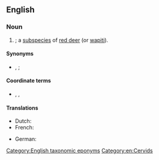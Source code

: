 ==English==
{{wikipedia|red deer}}
{{wikispecies|Cervus elaphus}}
{{wikispecies|Cervus canadensis}}

===Noun===
{{en-noun|head=[[Nelson]]'s [[elk]]|Nelson's elk}}

# {{taxlink|Cervus elaphus nelsoni|subspecies|noshow=1}}; a [[subspecies]] of [[red deer]] (or [[wapiti]]).

====Synonyms====
* {{sense|Cervus elaphus nelsoni}} {{l|en|Rocky Mountain elk}}, {{l|en|Yellowstone elk}}; {{taxlink|Cervus canadensis nelsoni|subspecies|noshow=1}}

====Coordinate terms====
* {{sense|Cervus elaphus nelsoni}} {{l|en|Roosevelt elk}}, {{l|en|tule elk}}, {{l|en|Manitoban elk}}

====Translations====
{{trans-top|wapiti subspecies}}
* Dutch: {{t+|nl|wapiti|m}}
* French: {{t|fr|cerf wapiti|m}}
{{trans-mid}}
* German: {{t+|de|Wapiti}}
{{trans-bottom}}

[[Category:English taxonomic eponyms]]
[[Category:en:Cervids]]